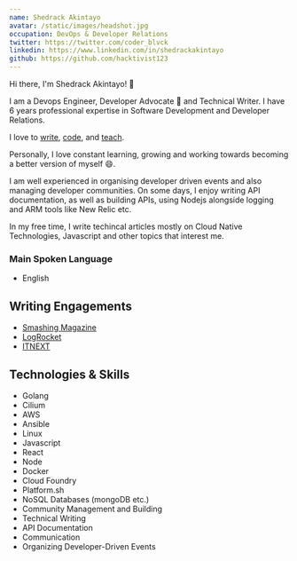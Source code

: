 ```yaml
---
name: Shedrack Akintayo
avatar: /static/images/headshot.jpg
occupation: DevOps & Developer Relations
twitter: https://twitter.com/coder_blvck
linkedin: https://www.linkedin.com/in/shedrackakintayo
github: https://github.com/hacktivist123
---
```


Hi there, I'm Shedrack Akintayo! 👋

I am a Devops Engineer, Developer Advocate 🥑 and Technical Writer. I have 6 years professional expertise in Software Development and Developer Relations.

I love to [write](/), [code](https://github.com/hacktivist123), and [teach](/projects).

Personally, I love constant learning, growing and working towards becoming a better version of myself 😄.

I am well experienced in organising developer driven events and also managing developer communities. On some days, I enjoy writing API documentation, as well as building APIs, using Nodejs alongside logging and ARM tools like New Relic etc.

In my free time, I write techincal articles mostly on Cloud Native Technologies, Javascript and other topics that interest me.

### Main Spoken Language

- English

## Writing Engagements

- [Smashing Magazine](https://www.smashingmagazine.com/author/shedrack-akintayo/)
- [LogRocket](https://blog.logrocket.com/author/shedrackakintayo/)
- [ITNEXT](https://medium.com/@Sheddy_Nathan)

## Technologies & Skills
- Golang
- Cilium
- AWS
- Ansible
- Linux
- Javascript
- React
- Node
- Docker
- Cloud Foundry
- Platform.sh
- NoSQL Databases (mongoDB etc.)
- Community Management and Building
- Technical Writing
- API Documentation
- Communication
- Organizing Developer-Driven Events
